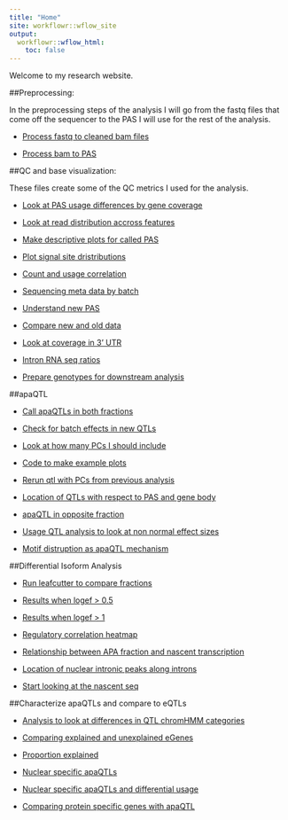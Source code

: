 ```yaml
---
title: "Home"
site: workflowr::wflow_site
output:
  workflowr::wflow_html:
    toc: false
---
```


Welcome to my research website.


##Preprocessing:

In the preprocessing steps of the analysis I will go from the fastq files that come off the sequencer to the PAS I will use for the rest of the analysis. 

* [Process fastq to cleaned bam files](fastq2bam.html)

* [Process bam to PAS](bam2pas.html) 


##QC and base visualization:

These files create some of the QC metrics I used for the analysis.

* [Look at PAS usage differences by gene coverage](PASusageQC.html) 

* [Look at read distribution accross features](Readdistagainstfeatures.html) 

* [Make descriptive plots for called PAS](PASdescriptiveplots.html)  

* [Plot signal site dristributions](signalsiteanalysis.html)

* [Count and usage correlation](corrbetweenind.html)

* [Sequencing meta data by batch](seqmetadatanalysis.html)  

* [Understand new PAS](NewvOldPeakQC.html)  

* [Compare new and old data](recomputeusageold.html)

* [Look at coverage in 3' UTR](reads2UTR.html)  

* [Intron RNA seq ratios](intonRNAratio.html)

* [Prepare genotypes for downstream analysis](geno_proc.html)

##apaQTL  


* [Call apaQTLs in both fractions](mapapaQTL.html)  

* [Check for batch effects in new QTLs](newQTLheatmap.html)  

* [Look at how many PCs I should include](choosePCs.html)

* [Code to make example plots](QTLexampleplots.html)

* [Rerun qtl with PCs from previous analysis](rerunQTL_changePC.html)

* [Location of QTLs with respect to PAS and gene body](QTLlocation.hml)

* [apaQTL in opposite fraction](apaQTLoverlap.html)

* [Usage QTL analysis to look at non normal effect sizes](nonNormQTL.html)

* [Motif distruption as apaQTL mechanism](motifDisruption.html)


##Differential Isoform Analysis  

* [Run leafcutter to compare fractions](DiffIsoAnalysis.html)  

* [Results when logef > 0.5](diffiso_logef5.html)  

* [Results when logef > 1](diffuse_logef1.html) 

* [Regulatory correlation heatmap](rna_netseq_h3k12ac.html)  

* [Relationship between APA fraction and nascent transcription](nascenttranscription.html)  

* [Location of nuclear intronic peaks along introns](nucintronicanalysis.html)  

* [Start looking at the nascent seq](nascentRNA.html)

##Characterize apaQTLs and compare to eQTLs 

* [Analysis to look at differences in QTL chromHMM categories](chromHHMQTL.html)  

* [Comparing explained and unexplained eGenes](exvunexpeQTL.html)  

* [Proportion explained](propeQTLs_explained.html)

* [Nuclear specific apaQTLs](NuclearSpecAPAqtl.html)

* [Nuclear specific apaQTLs and differential usage](usageNucspecapaQTLs.html)

* [Comparing protein specific genes with apaQTL](pQTLandeQTLoverlap.Rmd)




